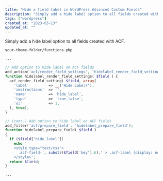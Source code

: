 ```yaml
---
title: "Hide a field label in WordPress Advanced Custom Fields"
description: "Simply add a hide label option to all fields created with ACF."
tags: ["wordpress"]
created_at: "2023-03-13"
updated_at: ""
---
```


Simply add a hide label option to all fields created with ACF.

`your-theme-folder/functions.php`

```php
...

// Add option to hide label on ACF fields
add_action('acf/render_field_settings', 'hidelabel_render_field_settings');
function hidelabel_render_field_settings( $field ) {
  acf_render_field_setting( $field, array(
    'label'         => __('Hide Label?'),
    'instructions'  => '',
    'name'          => 'hide_label',
    'type'          => 'true_false',
    'ui'            => 1,
  ), true);
}

// (cont.) Add option to hide label on ACF fields
add_filter('acf/prepare_field', 'hidelabel_prepare_field');
function hidelabel_prepare_field( $field )
{
  if ($field['hide_label'])
    echo '
    <style type="text/css">
      .acf-field-', substr($field['key'],6),' > .acf-label {display: none;}
    </style>';
  return $field;
}

...
```
